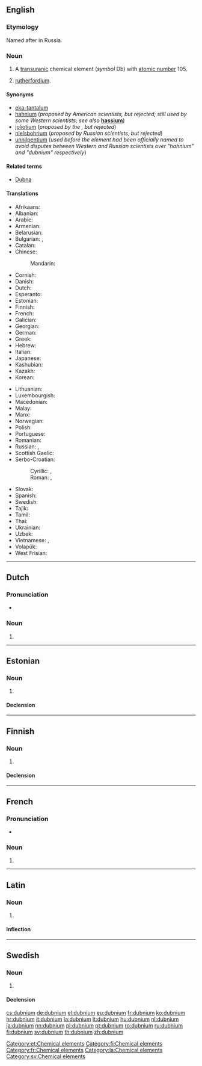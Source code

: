 {{also|Dubnium}}
==English==

{{elements|Db|rutherfordium|Rf|seaborgium|Sg}}

===Etymology===
Named after {{w|Dubna}} in Russia.

===Noun===
{{en-noun|-}}
{{wikipedia}}

# A [[transuranic]] chemical element (''symbol'' Db) with [[atomic number]] 105.
# {{chemistry|obsolete}} {{non-gloss definition|A rejected name for}} [[rutherfordium]].

====Synonyms====
* [[eka-tantalum]] {{qualifier|used before the element was discovered}}
* [[hahnium]] (''proposed by American scientists, but rejected; still used by some Western scientists; see also'' '''[[hassium]]''')
* [[joliotium]] (''proposed by the {{w|IUPAC}}, but rejected'')
* [[nielsbohrium]] (''proposed by Russian scientists, but rejected'')
* [[unnilpentium]] (''used before the element had been officially named to avoid disputes between Western and Russian scientists over "hahnium" and "dubnium" respectively'')

====Related terms====
* [[w:Dubna|Dubna]]

====Translations====
{{trans-top|chemical element}}
* Afrikaans: {{t-|af|dubnium}}
* Albanian: {{t-|sq|dubnium}}
* Arabic: {{t-|ar|دوبنيوم|tr=dúbniyum|m}}
* Armenian: {{t-|hy|դուբնիում|tr=dubnium}}
* Belarusian: {{t-|be|нiльсборый|tr=nil’sbóryj|m}}
* Bulgarian: {{t-|bg|дубний|m|tr=dúbnij}}, {{t-|bg|нилсборий|tr=nilsbórij|m}}
* Catalan: {{t-|ca|dubni|m}}
* Chinese:
*: Mandarin: {{t|cmn|𨧀|tr=dù}}
* Cornish: {{t-|kw|dubnyum}}
* Danish: {{t-|da|dubnium}}
* Dutch: {{t+|nl|dubnium|n}}
* Esperanto: {{t-|eo|dubnio}}
* Estonian: {{t-|et|dubnium}}
* Finnish: {{t+|fi|dubnium}}
* French: {{t+|fr|dubnium|m}}
* Galician: {{t+|gl|dubnio|m}}
* Georgian: {{t-|ka|ნილსბორიუმი|tr=nilsboriumi}}
* German: {{t+|de|Dubnium|n}}
* Greek: {{t-|el|ντούμπνιο|n|tr=vtoúmpnio}}
* Hebrew: {{t-|he|דובניום|tr=dúbniyum}}
* Italian: {{t+|it|dubnio|m}}
* Japanese: {{t+|ja|ドブニウム|tr=dobuniumu}}
* Kashubian: {{t-|csb|dubn}}
* Kazakh: {{t|kk|нильсборий|tr=nil’sborii}}
* Korean: {{t-|ko|더브늄|tr=deobeunyum}}
{{trans-mid}}
* Lithuanian: {{t+|lt|dubnis}}
* Luxembourgish: {{t-|lb|Dubnium}}
* Macedonian: {{t-|mk|дубниум|tr=dúbnium|m}}
* Malay: {{t-|ms|hahnium}}
* Manx: {{t-|gv|hahnium}}
* Norwegian: {{t-|no|dubnium}}
* Polish: {{t+|pl|dubn|m}}
* Portuguese: {{t+|pt|dúbnio|m}}
* Romanian: {{t+|ro|dubniu|n}}
* Russian: {{t+|ru|дубний|m|tr=dúbnij}}, {{t-|ru|нильсборий|m|tr=nil’sborij}}
* Scottish Gaelic: {{t-|gd|duibniam}}
* Serbo-Croatian:
*: Cyrillic: {{t-|sh|дубниj|m}}, {{t-|sh|дубниjум|m}}
*: Roman: {{t-|sh|dubnij|m}}, {{t-|sh|dubnijum|m}}
* Slovak: {{t-|sk|dubnium}}
* Spanish: {{t+|es|dubnio|m}}
* Swedish: {{t+|sv|dubnium|n}}
* Tajik: {{t-|tg|nil'sbori'}}
* Tamil: {{t-|ta|டப்னியம்|tr=ţapniyam}}
* Thai: {{t-|th|ดุบเนียม|tr=dubniam}}
* Ukrainian: {{t-|uk|дубнiй|tr=dúbnij|m}}
* Uzbek: {{t-|uz|жолиотий|tr=žoliotiy}}
* Vietnamese: {{t+|vi|dubni}}, {{t-|vi|ninsbori}}
* Volapük: {{t+|vo|dubnin}}
* West Frisian: {{t-|fy|dubnium}}
{{trans-bottom}}

----

==Dutch==
{{wikipedia|lang=nl}}
{{elements|Db|rutherfordium|Rf|seaborgium|Sg|lang=nl}}

===Pronunciation===
* {{audio|Nl-dubnium.ogg|Audio}}

===Noun===
{{nl-noun|n|-|-}}

# {{l|en|dubnium}}

----

==Estonian==

===Noun===
{{et-noun|dubniumi|dubniumi|par2=dubniumit}}

# {{l|en|dubnium}}

====Declension====
{{et-decl-seminar|dubnium}}
{{et-decl-redel|dubnium}}

[[Category:et:Chemical elements]]

----

==Finnish==
{{wikipedia|lang=fi}}

===Noun===
{{fi-noun}}

# {{l|en|dubnium}}

====Declension====
{{fi-decl-risti|dubnium|i=0}}

[[Category:fi:Chemical elements]]

----

==French==

===Pronunciation===
* {{IPA|/dyb.njɔm/|lang=fr}}

===Noun===
{{fr-noun|m}}

# {{l|en|dubnium}}

[[Category:fr:Chemical elements]]

----

==Latin==
{{wikipedia|lang=la}}

===Noun===
{{la-noun|dubnium|dubnii|dubniī|n|second}}

# {{l|en|dubnium}}

====Inflection====
{{la-decl-2nd-N|dubni}}

[[Category:la:Chemical elements]]

----

==Swedish==

===Noun===
{{sv-noun|g=n|-}}

# {{l|en|dubnium}}

====Declension====
{{sv-noun-unc-irreg-n|2=dubniumet}}

[[Category:sv:Chemical elements]]

[[cs:dubnium]]
[[de:dubnium]]
[[el:dubnium]]
[[eu:dubnium]]
[[fr:dubnium]]
[[ko:dubnium]]
[[hr:dubnium]]
[[it:dubnium]]
[[la:dubnium]]
[[lt:dubnium]]
[[hu:dubnium]]
[[nl:dubnium]]
[[ja:dubnium]]
[[nn:dubnium]]
[[pl:dubnium]]
[[pt:dubnium]]
[[ro:dubnium]]
[[ru:dubnium]]
[[fi:dubnium]]
[[sv:dubnium]]
[[th:dubnium]]
[[zh:dubnium]]